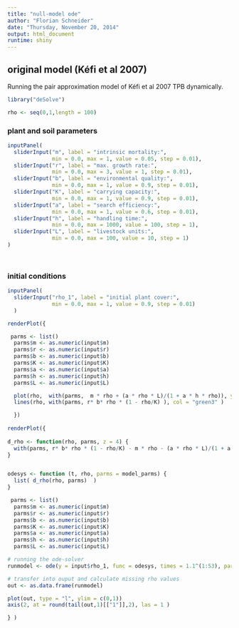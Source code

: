 ```yaml
---
title: "null-model ode"
author: "Florian Schneider"
date: "Thursday, November 20, 2014"
output: html_document
runtime: shiny
---
```


   
## original model (Kéfi et al 2007)

Running the pair approximation model of Kéfi et al 2007 TPB dynamically. 


```r

library("deSolve")

rho <- seq(0,1,length = 100)

```

### plant and soil parameters
```r

inputPanel(
  sliderInput("m", label = "intrinsic mortality:",
              min = 0.0, max = 1, value = 0.05, step = 0.01),
  sliderInput("r", label = "max. growth rate:",
              min = 0.0, max = 3, value = 1, step = 0.01),
  sliderInput("b", label = "environmental quality:",
              min = 0.0, max = 1, value = 0.9, step = 0.01),
  sliderInput("K", label = "carrying capacity:",
              min = 0.0, max = 1, value = 0.9, step = 0.01),
  sliderInput("a", label = "search efficiency:",
              min = 0.0, max = 1, value = 0.6, step = 0.01), 
  sliderInput("h", label = "handling time:",
              min = 0.0, max = 1000, value = 100, step = 1), 
  sliderInput("L", label = "livestock units:",
              min = 0.0, max = 100, value = 10, step = 1)
)

  
```

### initial conditions
```r

inputPanel(
  sliderInput("rho_1", label = "initial plant cover:",
              min = 0.0, max = 1, value = 0.9, step = 0.01)
  )

renderPlot({

 parms <- list()
  parms$m <- as.numeric(input$m)
  parms$r <- as.numeric(input$r)
  parms$b <- as.numeric(input$b) 
  parms$K <- as.numeric(input$K) 
  parms$a <- as.numeric(input$a) 
  parms$h <- as.numeric(input$h) 
  parms$L <- as.numeric(input$L) 

  plot(rho,  with(parms,  m * rho + (a * rho * L)/(1 + a * h * rho)), ylab = "growth", type = "l", ylim = c(0,0.5))
  lines(rho, with(parms, r* b* rho * (1 - rho/K) ), col = "green3" )

  })
 
renderPlot({ 
  
d_rho <- function(rho, parms, z = 4) { 
  with(parms, r* b* rho * (1 - rho/K) - m * rho - (a * rho * L)/(1 + a * h * rho) )  
}


odesys <- function (t, rho, parms = model_parms) {
  list( d_rho(rho, parms)  )
}

 parms <- list()
  parms$m <- as.numeric(input$m)
  parms$r <- as.numeric(input$r)
  parms$b <- as.numeric(input$b) 
  parms$K <- as.numeric(input$K) 
  parms$a <- as.numeric(input$a) 
  parms$h <- as.numeric(input$h) 
  parms$L <- as.numeric(input$L) 

# running the ode-solver
runmodel <- ode(y = input$rho_1, func = odesys, times = 1.1^(1:53), parms = parms)

# transfer into ouput and calculate missing rho values
out <- as.data.frame(runmodel)

plot(out, type = "l", ylim = c(0,1))
axis(2, at = round(tail(out,1)[["1"]],2), las = 1 )

} )
```
